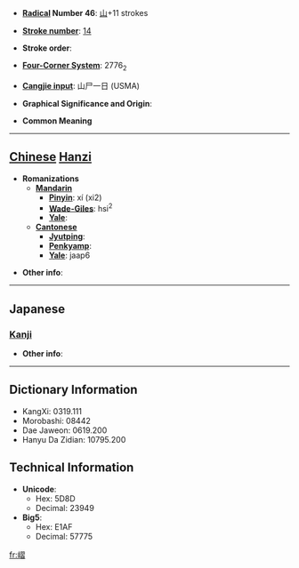 * '''[[Wiktionary:Chinese radical index| Radical]] Number 46''': [[Wiktionary:Chinese radical index 山|山]]+11 strokes

* '''[[Wiktionary:Chinese total strokes index|Stroke number]]''': [[Wiktionary:Chinese total strokes index 14|14]]

* '''Stroke order''': 

* '''[[Wiktionary:Chinese four corner index|Four-Corner System]]''': 2776<sub>2</sub>

* '''[[Wiktionary:Chinese Cangjie index|Cangjie input]]''': 山尸一日 (USMA)

* '''Graphical Significance and Origin''': 

* '''Common Meaning'''

----

== [[Chinese]] [[Hanzi]] ==

* '''Romanizations'''
** '''[[Mandarin]]'''
*** '''[[Pinyin]]''': xí (xi2)
*** '''[[Wade-Giles]]''': hsi<sup>2</sup>
*** '''[[Yale]]''': 
** '''[[Cantonese]]'''
*** '''[[Jyutping]]''':
*** '''[[Penkyamp]]''': 
*** '''[[Yale]]''': jaap6

* '''Other info''': 

----

==Japanese==
===[[Kanji]]===
{{kanji|on readings=[[しふ]] (shifu)|kun readings=}}

* '''Other info''':  

----

== Dictionary Information ==

* KangXi: 0319.111
* Morobashi: 08442
* Dae Jaweon: 0619.200
* Hanyu Da Zidian: 10795.200

== Technical Information ==

* '''Unicode''':
** Hex: 5D8D
** Decimal: 23949
* '''Big5''':
** Hex: E1AF
** Decimal: 57775

[[fr:嶍]]